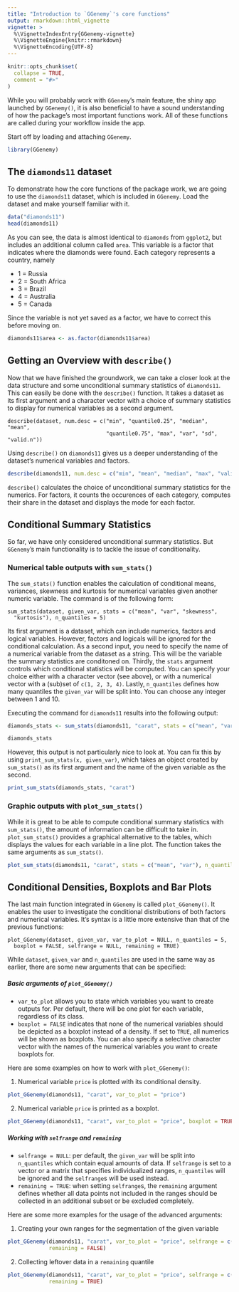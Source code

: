 ```yaml
---
title: "Introduction to `GGenemy`'s core functions"
output: rmarkdown::html_vignette
vignette: >
  %\VignetteIndexEntry{GGenemy-vignette}
  %\VignetteEngine{knitr::rmarkdown}
  %\VignetteEncoding{UTF-8}
---
```


```r
knitr::opts_chunk$set(
  collapse = TRUE,
  comment = "#>"
)
```

While you will probably work with `GGenemy`'s main feature, the shiny app launched by `GGenemy()`, it is also beneficial to have a sound understanding of how the package's most important functions work. All of these functions are called during your workflow inside the app.

Start off by loading and attaching `GGenemy`.

```r
library(GGenemy)
```

## The `diamonds11` dataset

To demonstrate how the core functions of the package work, we are going to use the `diamonds11` dataset, which is included in `GGenemy`. Load the dataset and make yourself familiar with it.

```r
data("diamonds11")
head(diamonds11)
```

As you can see, the data is almost identical to `diamonds` from `ggplot2`, but includes an additional column called `area`. This variable is a factor that indicates where the diamonds were found. Each category represents a country, namely

* 1 = Russia
* 2 = South Africa
* 3 = Brazil
* 4 = Australia
* 5 = Canada

Since the variable is not yet saved as a factor, we have to correct this before moving on.

```r
diamonds11$area <- as.factor(diamonds11$area)
```

## Getting an Overview with `describe()`

Now that we have finished the groundwork, we can take a closer look at the data structure and some unconditional summary statistics of `diamonds11`. This can easily be done with the `describe()` function. It takes a dataset as its first argument and a character vector with a choice of summary statistics to display for numerical variables as a second argument. 

```
describe(dataset, num.desc = c("min", "quantile0.25", "median", "mean",
                               "quantile0.75", "max", "var", "sd", "valid.n"))
```

Using `describe()` on `diamonds11` gives us a deeper understanding of the dataset's numerical variables and factors.

```r
describe(diamonds11, num.desc = c("min", "mean", "median", "max", "valid.n"))
```
`describe()` calculates the choice of unconditional summary statistics for the numerics. For factors, it counts the occurences of each category, computes their share in the dataset and displays the mode for each factor.

## Conditional Summary Statistics

So far, we have only considered unconditional summary statistics. But `GGenemy`'s main functionality is to tackle the issue of conditionality.

###  Numerical table outputs with `sum_stats()`

The `sum_stats()` function enables the calculation of conditional means, variances, skewness and kurtosis for numerical variables given another numeric variable. The command is of the following form:

```
sum_stats(dataset, given_var, stats = c("mean", "var", "skewness",
  "kurtosis"), n_quantiles = 5)
```

Its first argument is a dataset, which can include numerics, factors and logical variables. However, factors and logicals will be ignored for the conditional calculation. As a second input, you need to specify the name of a numerical variable from the dataset as a string. This will be the variable the summary statistics are conditoned on. Thirdly, the `stats` argument controls which conditional statistics will be computed. You can specify your choice either with a character vector (see above), or with a numerical vector with a (sub)set of `c(1, 2, 3, 4)`.
Lastly, `n_quantiles` defines how many quantiles the `given_var` will be split into. You can choose any integer between 1 and 10. 

Executing the command for `diamonds11` results into the following output:

```r
diamonds_stats <- sum_stats(diamonds11, "carat", stats = c("mean", "var"), n_quantiles = 5)

diamonds_stats
```

However, this output is not particularly nice to look at. You can fix this by using `print_sum_stats(x, given_var)`, which takes an object created by `sum_stats()` as its first argument and the name of the given variable as the second.

```r
print_sum_stats(diamonds_stats, "carat")
```

###  Graphic outputs with `plot_sum_stats()`

While it is great to be able to compute conditional summary statistics with `sum_stats()`, the amount of information can be difficult to take in. `plot_sum_stats()` provides a graphical alternative to the tables, which displays the values for each variable in a line plot. The function takes the same arguments as `sum_stats()`.

```r
plot_sum_stats(diamonds11, "carat", stats = c("mean", "var"), n_quantiles = 5)
```

## Conditional Densities, Boxplots and Bar Plots

The last main function integrated in `GGenemy` is called `plot_GGenemy()`. It enables the user to investigate the conditional distributions of both factors and numerical variables. It's syntax is a little more extensive than that of the previous functions:

```
plot_GGenemy(dataset, given_var, var_to_plot = NULL, n_quantiles = 5,
  boxplot = FALSE, selfrange = NULL, remaining = TRUE)
```

While `dataset`, `given_var` and `n_quantiles` are used in the same way as earlier, there are some new arguments that can be specified:

##### Basic arguments of `plot_GGenemy()`

* `var_to_plot` allows you to state which variables you want to create outputs for. Per default, there will be one plot for each variable, regardless of its class.
* `boxplot = FALSE` indicates that none of the numerical variables should be depicted as a boxplot instead of a density. If set to `TRUE`, all numerics will be shown as boxplots. You can also specify a selective character vector with the names of the numerical variables you want to create boxplots for.

Here are some examples on how to work with `plot_GGenemy()`:

1. Numerical variable `price` is plotted with its conditional density.
```r
plot_GGenemy(diamonds11, "carat", var_to_plot = "price")
```

2. Numerical variable `price` is printed as a boxplot.

```r
plot_GGenemy(diamonds11, "carat", var_to_plot = "price", boxplot = TRUE)
```

##### Working with `selfrange` and `remaining`

* `selfrange = NULL`: per default, the `given_var` will be split into `n_quantiles` which contain equal amounts of data. If `selfrange` is set to a vector or a matrix that specifies individualized ranges, `n_quantiles` will be ignored and the `selfrange`s will be used instead.
* `remaining = TRUE`: when setting `selfrange`s, the `remaining` argument defines whether all data points not included in the ranges should be collected in an additional subset or be excluded completely.

Here are some more examples for the usage of the advanced arguments:

1. Creating your own ranges for the segmentation of the given variable

```r
plot_GGenemy(diamonds11, "carat", var_to_plot = "price", selfrange = c(0, 1, 1, 3, 3, 5),
             remaining = FALSE)
```

2. Collecting leftover data in a `remaining` quantile

```r
plot_GGenemy(diamonds11, "carat", var_to_plot = "price", selfrange = c(0, 1, 1, 2, 2, 3),
             remaining = TRUE)
```

